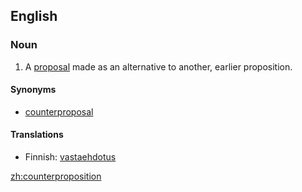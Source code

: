 ==English==
===Noun===
{{en-noun}}

# A [[proposal]] made as an alternative to another, earlier proposition.

====Synonyms====
*[[counterproposal]]

====Translations====
{{top}}
*Finnish: [[vastaehdotus]]
{{bottom}}

[[zh:counterproposition]]